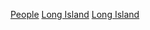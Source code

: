 {{Commonscat|People of Long Island}}

[[Category:長島|People]]
[[Category:紐約州人|Long Island]]
[[Category:依美國島嶼劃分的人物|Long Island]]